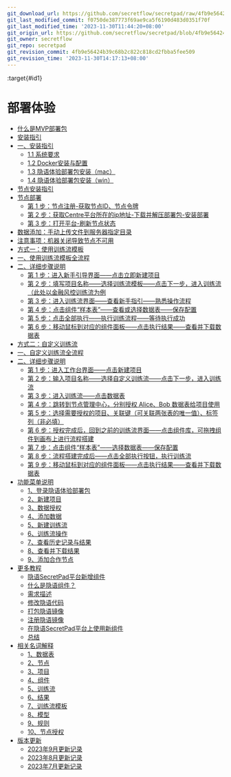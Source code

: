```yaml
---
git_download_url: https://github.com/secretflow/secretpad/raw/4fb9e56424b39c68b2c822c818cd2fbba5fee509/docs/deployment_experience/index.rst
git_last_modified_commit: f0750de387773f69ae9ca5f6190d483d0351f70f
git_last_modified_time: '2023-11-30T11:44:20+08:00'
git_origin_url: https://github.com/secretflow/secretpad/blob/4fb9e56424b39c68b2c822c818cd2fbba5fee509/docs/deployment_experience/index.rst
git_owner: secretflow
git_repo: secretpad
git_revision_commit: 4fb9e56424b39c68b2c822c818cd2fbba5fee509
git_revision_time: '2023-11-30T14:17:13+08:00'
---
```


:target{#id1}

# 部署体验

<TableOfContents>


  - [什么是MVP部署包](deployment_package.mdx)
  - [安装指引](platform_installation_guidelines.mdx)
  - [一、安装指引](platform_installation_guidelines.mdx#id2)
    - [1.1 系统要求](platform_installation_guidelines.mdx#id3)
    - [1.2 Docker安装与配置](platform_installation_guidelines.mdx#docker)
    - [1.3 隐语体验部署包安装（mac）](platform_installation_guidelines.mdx#mac)
    - [1.4 隐语体验部署包安装（win）](platform_installation_guidelines.mdx#win)
  - [节点安装指引](node_installation_guidelines.mdx)
  - [节点部署](node_installation_guidelines.mdx#id2)
    - [第 1 步：节点注册-获取节点ID、节点令牌](node_installation_guidelines.mdx#id)
    - [第 2 步：获取Centre平台所在的ip地址-下载并解压部署包-安装部署](node_installation_guidelines.mdx#centreip)
    - [第 3 步：打开平台-刷新节点状态](node_installation_guidelines.mdx#id3)
  - [数据添加：手动上传文件到服务器指定目录](node_installation_guidelines.mdx#id4)
  - [注意事项：机器关闭导致节点不可用](node_installation_guidelines.mdx#id5)
  - [方式一：使用训练流模板](pipeline_template.mdx)
  - [一、使用训练流模板全流程](pipeline_template.mdx#id2)
  - [二、详细步骤说明](pipeline_template.mdx#id3)
    - [第 1 步：进入新手引导界面——点击立即新建项目](pipeline_template.mdx#id4)
    - [第 2 步：填写项目名称——选择训练流模板——点击下一步，进入训练流（此处以金融风控训练流为例](pipeline_template.mdx#id5)
    - [第 3 步：进入训练流界面——查看新手指引——熟悉操作流程](pipeline_template.mdx#id6)
    - [第 4 步：点击组件“样本表”——查看或选择数据表——保存配置](pipeline_template.mdx#id7)
    - [第 5 步：点击全部执行——执行训练流程——等待执行成功](pipeline_template.mdx#id8)
    - [第 6 步：移动鼠标到对应的组件面板——点击执行结果——查看并下载数据表](pipeline_template.mdx#id9)
  - [方式二：自定义训练流](pipeline_custom.mdx)
  - [一、自定义训练流全流程](pipeline_custom.mdx#id2)
  - [二、详细步骤说明](pipeline_custom.mdx#id3)
    - [第 1 步：进入工作台界面——点击新建项目](pipeline_custom.mdx#id4)
    - [第 2 步：输入项目名称——选择自定义训练流——点击下一步，进入训练流](pipeline_custom.mdx#id5)
    - [第 3 步：进入训练流——点击数据表](pipeline_custom.mdx#id6)
    - [第 4 步：跳转到节点管理中心，分别授权 Alice、Bob 数据表给项目使用](pipeline_custom.mdx#alicebob)
    - [第 5 步：选择需要授权的项目、关联键（可关联两张表的唯一值）、标签列（非必填）](pipeline_custom.mdx#id7)
    - [第 6 步：授权完成后，回到之前的训练流界面——点击组件库，可拖拽组件到画布上进行流程搭建](pipeline_custom.mdx#id8)
    - [第 7 步：点击组件“样本表”——选择数据表——保存配置](pipeline_custom.mdx#id9)
    - [第 8 步：流程搭建完成后——点击全部执行按钮，执行训练流](pipeline_custom.mdx#id10)
    - [第 9 步：移动鼠标到对应的组件面板——点击执行结果——查看并下载数据表](pipeline_custom.mdx#id11)
  - [功能菜单说明](menu_description.mdx)
    - [1、登录隐语体验部署包](menu_description.mdx#id2)
    - [2、新建项目](menu_description.mdx#id3)
    - [3、数据授权](menu_description.mdx#id4)
    - [4、添加数据](menu_description.mdx#id5)
    - [5、新建训练流](menu_description.mdx#id6)
    - [6、训练流操作](menu_description.mdx#id7)
    - [7、查看历史记录与结果](menu_description.mdx#id9)
    - [8、查看并下载结果](menu_description.mdx#id10)
    - [9、添加合作节点](menu_description.mdx#id11)
  - [更多教程](more_tutorials/index.mdx)
    - [隐语SecretPad平台新增组件](more_tutorials/new_components.mdx)
    - [什么是隐语组件？](more_tutorials/new_components.mdx#id1)
    - [需求描述](more_tutorials/new_components.mdx#id2)
    - [修改隐语代码](more_tutorials/new_components.mdx#id3)
    - [打包隐语镜像](more_tutorials/new_components.mdx#id12)
    - [注册隐语镜像](more_tutorials/new_components.mdx#id15)
    - [在隐语SecretPad平台上使用新组件](more_tutorials/new_components.mdx#id19)
    - [总结](more_tutorials/new_components.mdx#id26)
  - [相关名词解释](definition.mdx)
    - [1、数据表](definition.mdx#id2)
    - [2、节点](definition.mdx#id3)
    - [3、项目](definition.mdx#id4)
    - [4、组件](definition.mdx#id5)
    - [5、训练流](definition.mdx#id6)
    - [6、结果](definition.mdx#id7)
    - [7、训练流模板](definition.mdx#id8)
    - [8、模型](definition.mdx#id9)
    - [9、规则](definition.mdx#id10)
    - [10、节点授权](definition.mdx#id11)
  - [版本更新](version_update/index.mdx)
    - [2023年9月更新记录](version_update/202309.mdx)
    - [2023年8月更新记录](version_update/202308.mdx)
    - [2023年7月更新记录](version_update/202307.mdx)
</TableOfContents>
